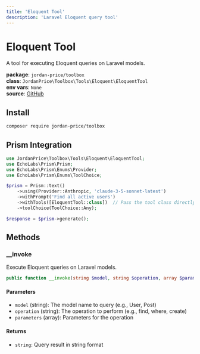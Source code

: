 ```yaml
---
title: 'Eloquent Tool'
description: 'Laravel Eloquent query tool'
---
```


# Eloquent Tool

A tool for executing Eloquent queries on Laravel models.

**package**: `jordan-price/toolbox`  
**class**: `JordanPrice\Toolbox\Tools\Eloquent\EloquentTool`  
**env vars**: `None`  
**source**: [GitHub](https://github.com/jordan-price/toolbox/blob/main/src/Tools/Eloquent/EloquentTool.php)  

## Install

```bash
composer require jordan-price/toolbox
```

## Prism Integration

```php
use JordanPrice\Toolbox\Tools\Eloquent\EloquentTool;
use EchoLabs\Prism\Prism;
use EchoLabs\Prism\Enums\Provider;
use EchoLabs\Prism\Enums\ToolChoice;

$prism = Prism::text()
    ->using(Provider::Anthropic, 'claude-3-5-sonnet-latest')
    ->withPrompt('Find all active users')
    ->withTools([EloquentTool::class])  // Pass the tool class directly
    ->toolChoice(ToolChoice::Any);

$response = $prism->generate();
```

## Methods

### __invoke

Execute Eloquent queries on Laravel models.

```php
public function __invoke(string $model, string $operation, array $parameters = []): string
```

#### Parameters
- `model` (string): The model name to query (e.g., User, Post)
- `operation` (string): The operation to perform (e.g., find, where, create)
- `parameters` (array): Parameters for the operation

#### Returns
- `string`: Query result in string format
